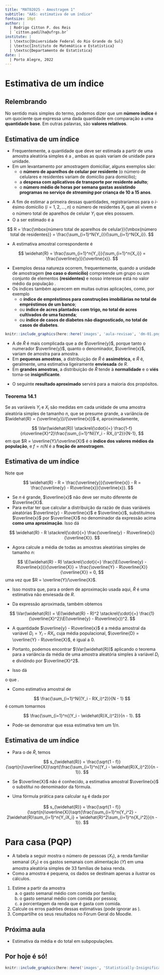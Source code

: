 ```yaml
---
title: "MAT02025 - Amostragem 1"
subtitle: "AAS: estimativa de um índice"
fontsize: 10pt
author: |
  | Rodrigo Citton P. dos Reis
  | `citton.padilha@ufrgs.br`
institute: |
  | \textsc{Universidade Federal do Rio Grande do Sul}
  | \textsc{Instituto de Matemática e Estatística}
  | \textsc{Departamento de Estatística}
date: |
  | Porto Alegre, 2022
---
```


# Estimativa de um índice

## Relembrando

No sentido mais simples do termo, podemos dizer que um __número índice__ é um quociente que expressa uma dada quantidade em comparação a uma __quantidade base__. Em outras palavras, são __valores relativos__.

## Estimativa de um índice {.allowframebreaks}

- Frequentemente, a quantidade que deve ser estimada a partir de uma amostra aleatória simples é a \structure{razão de duas variáveis}, ambas as quais variam de unidade para unidade.
- Em um levantamento por amostragem domiciliar, alguns exemplos são:
    + o __número de aparelhos de celular por residente__ (o número de celulares e residentes variam de domicílio para domicílio);
    + a __despesa com aplicativos de transporte por residente adulto__;
    + o __número médio de horas por semana gastas assistindo programas no serviço de _streaming_ por criança de 10 a 15 anos__.

\framebreak

- A fim de estimar a primeira dessas quantidades, registraríamos para o $i$-ésimo domicílio $(i = 1, 2, \ldots, n)$ o número de residentes $X_i$ que ali vivem e o número total de aparelhos de celular $Y_i$ que eles possuem.
- O \structure{parâmetro da população} a ser estimado é a \structure{razão (ou índice)}

$$
R = \frac{\mbox{número total de aparelhos de celular}}{\mbox{número total de residentes}} = \frac{\sum_{i=1}^N{Y_i}}{\sum_{i=1}^N{X_i}}.
$$

\framebreak

- A estimativa amostral correspondente é

$$
\widehat{R} = \frac{\sum_{i=1}^n{Y_i}}{\sum_{i=1}^n{X_i}} = \frac{\overline{y}}{\overline{x}}.
$$

\framebreak

- Exemplos dessa natureza ocorrem, frequentemente, quando a unidade de amostragem __(no caso o domicílio)__ compreende um grupo ou um conjunto de elementos __(residentes)__ e nosso interesse está no valor médio da população \structure{por elemento}.
- Os índices também aparecem em muitas outras aplicações, como, por exemplo
    + o __índice de empréstimos para construções imobiliárias no total de empréstimos de um banco__;
    + ou __índice de acres plantados com trigo, no total de acres cultivados de uma fazenda__;
    + ou __índice de casos de diabetes não diagnosticado, no total de casos de diabetes__.

\framebreak

```r

knitr::include_graphics(here::here('images', 'aula-revisao', 'dm-01.png'))

```

\framebreak

- A \structure{distribuição amostral} de $\widehat{R}$ é mais complicada que a de $\overline{y}$, porque tanto o numerador $\overline{y}$, quanto o denominador, $\overline{x}$, variam de amostra para amostra.
- Em __pequenas amostras__, a distribuição de $\widehat{R}$ é __assimétrica__, e $\widehat{R}$ é, geralmente, uma estimativa ligeiramente __enviesada__ de $R$.
- Em __grandes amostras__, a distribuição de $\widehat{R}$ tende à __normalidade__ e o __viés__ torna-se __insignificante__.

\framebreak

- O seguinte __resultado aproximado__ servirá para a maioria dos propósitos\footnote{A distribuição de $\widehat{R}$ é estudada com mais detalhes no Capítulo 6 de Cochran (1965) e no Capítulo 5 de Bolfarine e Bussab (2005).}.

::: {.block}

### Teorema 14.1

Se as variáveis $Y_i$ e $X_i$ são medidas em cada unidade de uma amostra aleatória simples de tamanho $n$, que se presume grande, a variância de $\widehat{R} = {\overline{y}}/{\overline{x}}$ é, aproximadamente\footnote{O símbolo $\stackrel{\cdot}{=}$ indica "aproximadamente igual".},

$$
\Var(\widehat{R}) \stackrel{\cdot}{=} \frac{1-f}{n\overline{X}^2}\frac{\sum_{i=1}^N{(Y_i - RX_i)^2}}{N-1},
$$
em que $R = \overline{Y}/\overline{X}$ é o __índice dos valores médios da população__, e $f = n/N$ é a __fração de amostragem__.

:::

## Estimativa de um índice {.allowframebreaks}

\textcolor{red}{{\bf Demonstração.}} Note que

$$
\widehat{R} - R = \frac{\overline{y}}{\overline{x}} - R = \frac{\overline{y} - R\overline{x}}{\overline{x}}.
$$

- Se $n$ é grande, $\overline{x}$ não deve ser muito diferente de $\overline{X}$.
- Para evitar ter que calcular a distribuição da razão de duas variáveis aleatórias $\overline{y} - R\overline{x}$ e $\overline{x}$, substituímos $\overline{x}$ por $\overline{X}$ no denominador da expressão acima __como uma aproximação__. Isso dá

$$
\widehat{R} - R \stackrel{\cdot}{=} \frac{\overline{y} - R\overline{x}}{\overline{X}}.
$$
\framebreak

- Agora calcule a média de todas as amostras aleatórias simples de tamanho $n$:

$$
\E(\widehat{R} - R) \stackrel{\cdot}{=} \frac{\E(\overline{y} - R\overline{x})}{\overline{X}} = \frac{\overline{Y} - R\overline{X}}{\overline{X}} = 0,
$$
uma vez que $R = \overline{Y}/\overline{X}$.

- Isso mostra que, para a ordem de aproximação usada aqui, $\widehat{R}$ é uma estimativa não enviesada de $R$.

\framebreak

- Da expressão aproximada, também obtemos

$$
\Var(\widehat{R}) = \E(\widehat{R} - R)^2 \stackrel{\cdot}{=} \frac{1}{\overline{X}^2}\E(\overline{y} - R\overline{x})^2.
$$

- A quantidade $\overline{y} - R\overline{x}$ é a média amostral da variável $D_i = Y_i - RX_i$, cuja média populacional, $\overline{D} = \overline{Y} - R\overline{X}$, é igual a $0$.

- Portanto, podemos encontrar $\Var(\widehat{R})$ aplicando o teorema para a variância da média de uma amostra aleatória simples à variável $D_i$ e dividindo por $\overline{X}^2$.

\framebreak

- Isso dá

\begin{align*}
\Var(\widehat{R}) &\stackrel{\cdot}{=}\frac{1}{\overline{X}^2}\E(\overline{y} - R\overline{x})^2 = \frac{1}{\overline{X}^2}\frac{S_D^2}{n}(1 - f)\\
&= \frac{1 - f}{n\overline{X}^2} \frac{\sum_{i=1}^N{(D_i - \overline{D})^2}}{N - 1} = \frac{1 - f}{n\overline{X}^2} \frac{\sum_{i=1}^N{(Y_i - RX_i)^2}}{N - 1},
\end{align*}
o que \textcolor{red}{completa a demonstração}.

\framebreak

- Como estimativa amostral de 

$$
\frac{\sum_{i=1}^N{(Y_i - RX_i)^2}}{N - 1}
$$
é comum tomarmos

$$
\frac{\sum_{i=1}^n{(Y_i - \widehat{R}X_i)^2}}{n - 1}.
$$

- Pode-se demonstrar que essa estimativa tem um \structure{viés de ordem} $1/n$.\footnote{Ou seja, conforme $n\rightarrow\infty$ o viés decresce a zero mais rapidamente que a sequência $1/n$. Ou, utilizando a notação $o(\cdot)$, temos que $\mbox{Viés}_n = o(n^{-1})$.}

## Estimativa de um índice {.allowframebreaks}

- Para o \structure{erro padrão estimado} de $\widehat{R}$, temos

$$
s_{\widehat{R}} = \frac{\sqrt{1 - f}}{\sqrt{n}\overline{X}}\sqrt{\frac{\sum_{i=1}^n{(Y_i - \widehat{R}X_i)^2}}{n - 1}}.
$$

- Se $\overline{X}$ não é conhecido, a estimativa amostral $\overline{x}$ o substitui no denominador da fórmula.

- Uma fórmula prática para calcular $s_{\widehat{R}}$ é dada por

$$
s_{\widehat{R}} = \frac{\sqrt{1 - f}}{\sqrt{n}\overline{X}}\sqrt{\frac{\sum_{i=1}^n{Y_i^2} - 2\widehat{R}\sum_{i=1}^n{Y_iX_i} + \widehat{R}^2\sum_{i=1}^n{X_i^2}}{n - 1}}.
$$

# Para casa (PQP) {.allowframebreaks}

- A tabela a seguir mostra o número de pessoas ($X_1$), a renda familiar semanal ($X_2$) e os gastos semanais com alimentação ($Y$) em uma amostra aleatória simples de 33 famílias de baixa renda.
- Como a amostra é pequena, os dados se destinam apenas a ilustrar os cálculos.
\framebreak

\scriptsize

\begin{table}[]
\caption{Renda semanal e custo dos alimentos de 33 famílias}
\begin{tabular}{cccccccc}
\hline
\specialcell{Número\\ da família} & \specialcell{Tamanho\\ ($x_1$)} & \specialcell{Renda\\ ($x_2$)} & \specialcell{Custo dos\\ alimentos ($y$)} & \specialcell{Número\\ da família} & \specialcell{Tamanho\\ ($x_1$)} & \specialcell{Renda\\ ($x_2$)} & \specialcell{Custo dos\\ alimentos ($y$)} \\ \hline
1                                                               & 2                                                         & 62                                                      & 14,3                                                                  & 18                                                            & 4                                                         & 83                                                      & 36,0                                                                  \\
2                                                               & 3                                                         & 62                                                      & 20,8                                                                  & 19                                                            & 2                                                         & 85                                                      & 20,6                                                                  \\
3                                                               & 3                                                         & 87                                                      & 22,7                                                                  & 20                                                            & 4                                                         & 73                                                      & 27,7                                                                  \\
4                                                               & 5                                                         & 65                                                      & 30,5                                                                  & 21                                                            & 2                                                         & 66                                                      & 25,9                                                                  \\
5                                                               & 4                                                         & 58                                                      & 41,2                                                                  & 22                                                            & 5                                                         & 58                                                      & 23,3                                                                  \\
6                                                               & 7                                                         & 92                                                      & 28,2                                                                  & 23                                                            & 3                                                         & 77                                                      & 39,8                                                                  \\
7                                                               & 2                                                         & 88                                                      & 24,2                                                                  & 24                                                            & 4                                                         & 69                                                      & 16,8                                                                  \\
8                                                               & 4                                                         & 79                                                      & 30,0                                                                  & 25                                                            & 7                                                         & 65                                                      & 37,8                                                                  \\
9                                                               & 2                                                         & 83                                                      & 24,2                                                                  & 26                                                            & 3                                                         & 77                                                      & 34,8                                                                  \\
10                                                              & 5                                                         & 62                                                      & 44,4                                                                  & 27                                                            & 3                                                         & 69                                                      & 28,7                                                                  \\
11                                                              & 3                                                         & 63                                                      & 13,4                                                                  & 28                                                            & 6                                                         & 95                                                      & 63,0                                                                  \\
12                                                              & 6                                                         & 62                                                      & 19,8                                                                  & 29                                                            & 2                                                         & 77                                                      & 19,5                                                                  \\
13                                                              & 4                                                         & 60                                                      & 29,4                                                                  & 30                                                            & 2                                                         & 69                                                      & 21,6                                                                  \\
14                                                              & 4                                                         & 75                                                      & 27,1                                                                  & 31                                                            & 6                                                         & 69                                                      & 18,2                                                                  \\
15                                                              & 2                                                         & 90                                                      & 22,2                                                                  & 32                                                            & 4                                                         & 67                                                      & 20,1                                                                  \\
16                                                              & 5                                                         & 15                                                      & 37,7                                                                  & 33                                                            & 2                                                         & 63                                                      & 20,7                                                                  \\
17                                                              & 3                                                         & 69                                                      & 22,6                                                                  &                                                               &                                                           &                                                         &                                                                       \\ \hline
\end{tabular}
\end{table}

\framebreak

\normalsize

1. Estime a partir da amostra 
    a. o gasto semanal médio com comida por família;
    b. o gasto semanal médio com comida por pessoa;
    c. a porcentagem da renda que é gasta com comida.
2. Calcule os erros padrões dessas estimativas (pode ignorar as \structure{cpf}).
3. Compartilhe os seus resultados no Fórum Geral do Moodle.

## Próxima aula

- Estimativa da média e do total em subpopulações.

## Por hoje é só!

\begin{center}
{\bf Bons estudos!}
\end{center}

```r

knitr::include_graphics(here::here('images', 'Statistically-Insignificant-barras04.jpg'))

```

